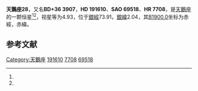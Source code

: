 {{Starbox begin
| name = 天鵝座28
}}
{{Starbox observe
| epoch = [[J2000.0|J2000.0]]
| constell = [[天鵝座|天鵝座]]<ref name=SIMBAD>{{cite web
 | url=http://simbad.u-strasbg.fr/simbad/sim-id?Ident=HR+7708
 | title =Pulsating variable Star
 | publisher=Centre de Données astronomiques de Strasbourg
 | work=SIMBAD
 | accessdate=2012-07-13}}</ref><ref name=DATA>{{cite web
 | url=http://vizier.u-strasbg.fr/viz-bin/VizieR-5?-out.add=.&-source=5050&-corr=PK=HR&-out.max=9999&HR=7708
 | title=VizieR Detailed Page
 | accessdate=2012-07-13
 | archive-date=2019-07-29
 | archive-url=https://web.archive.org/web/20190729134828/http://vizier.u-strasbg.fr/viz-bin/VizieR-5?-out.add=.&-source=5050&-corr=PK=HR&-out.max=9999&HR=7708
 }}</ref>
| 星官 = 
| ra = {{RA|20|9|25.6}}<ref name=SIMBAD /><ref name=DATA />
| dec = {{DEC|+36|50|23}}<ref name=SIMBAD /><ref name=DATA />
| appmag_v = 4.93<ref name=SIMBAD /><ref name=DATA />
}}
{{Starbox character
| class = B2.5Ve<ref name=SIMBAD /><ref name=DATA />
| b-v = -0.13<ref name=SIMBAD /><ref name=DATA />
| u-b = -0.77<ref name=SIMBAD /><ref name=DATA />
| r-i = -0.14<ref name=SIMBAD /><ref name=DATA />
| variable = 
}}
{{Starbox astrometry
| radial_v = -0.77
| prop_mo_ra = -14
| parallax = 
| p_error = 
}}
{{Starbox catalog
| names =BD+36 3907，[[SAO星表|SAO]] 69518，[[HD星表|HD]] 191610，[[HR星表|HR]] 7708}}
{{Starbox reference |Simbad=HR+7708}}
{{Starbox end}}

'''天鵝座28'''，又名'''BD+36 3907'''，'''HD 191610'''、'''SAO 69518'''、'''HR 7708'''，是[[天鵝座|天鵝座]]的一颗恒星<ref name=SIMBAD /><ref name=DATA />，视星等为4.93，位于[[銀道座標系|銀經]]73.91，[[銀道座標系|銀緯]]2.04，其[[B1900.0|B1900.0]]坐标为赤經{{RA|20|5|42.7}}，赤緯{{DEC|+36|2.04|42}}。

== 参考文献 ==
{{reflist}}

{{star-stub}}

{{天鵝座恒星}}
{{星官|天津|9|40}}
[[Category:天鵝座|Category:天鵝座]]
[[Category:HD和HDE天體|191610]]
[[Category:HR天體|7708]]
[[Category:SAO天體|69518]]